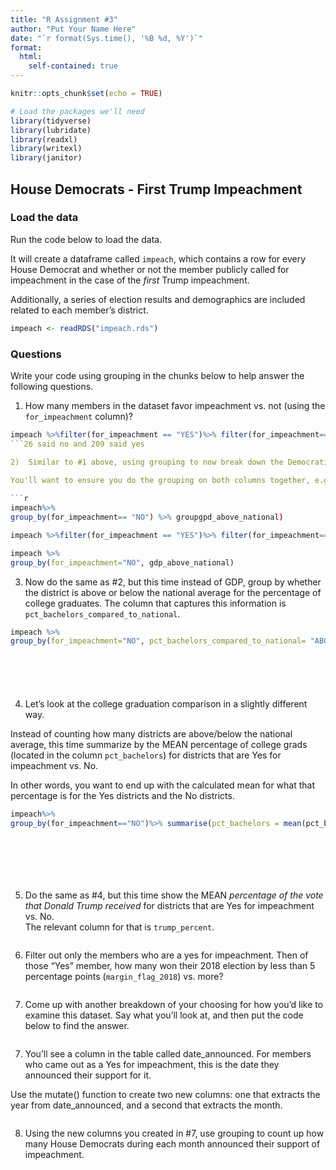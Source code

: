 ```yaml
---
title: "R Assignment #3"
author: "Put Your Name Here"
date: "`r format(Sys.time(), '%B %d, %Y')`"
format:
  html:
    self-contained: true
---
```


```r
knitr::opts_chunk$set(echo = TRUE)

# Load the packages we'll need
library(tidyverse)
library(lubridate)
library(readxl)
library(writexl)
library(janitor)

```

## House Democrats - First Trump Impeachment

### Load the data

Run the code below to load the data.

It will create a dataframe called `impeach`, which contains a row for every House Democrat and whether or not the member publicly called for impeachment in the case of the *first* Trump impeachment.

Additionally, a series of election results and demographics are included related to each member's district.

```r

impeach <- readRDS("impeach.rds")


```

### Questions

Write your code using grouping in the chunks below to help answer the following questions.

1)  How many members in the dataset favor impeachment vs. not (using the `for_impeachment` column)?

```r
impeach %>%filter(for_impeachment == "YES")%>% filter(for_impeachment== "NO")
```26 said no and 209 said yes

2)  Similar to #1 above, using grouping to now break down the Democratic House members by TWO measures: those who are for or against impeachment (as you did above)....and then districts above/below national GDP.  
  
You'll want to ensure you do the grouping on both columns together, e.g. `group_by(column1, column2)`

```r
impeach%>%
group_by(for_impeachment== "NO") %>% groupgpd_above_national)

impeach %>%filter(for_impeachment == "YES")%>% filter(for_impeachment== "NO")
```

```r
impeach %>%
group_by(for_impeachment="NO", gdp_above_national)
```

3)  Now do the same as #2, but this time instead of GDP, group by whether the district is above or below the national average for the percentage of college graduates. The column that captures this information is `pct_bachelors_compared_to_national`.

```r


impeach %>%
group_by(for_impeachment="NO", pct_bachelors_compared_to_national= "ABOVE")







```

4)  Let's look at the college graduation comparison in a slightly different way.  
  
Instead of counting how many districts are above/below the national average, this time summarize by the MEAN percentage of college grads (located in the column `pct_bachelors`) for districts that are Yes for impeachment vs. No.  
  
In other words, you want to end up with the calculated mean for what that percentage is for the Yes districts and the No districts.

```r
impeach%>%
group_by(for_impeachment=="NO")%>% summarise(pct_bachelors = mean(pct_bachelors))








```

5)  Do the same as #4, but this time show the MEAN *percentage of the vote that Donald Trump received* for districts that are Yes for impeachment vs. No.  
The relevant column for that is `trump_percent`.

```r










```

6)  Filter out only the members who are a yes for impeachment. Then of those "Yes" member, how many won their 2018 election by less than 5 percentage points (`margin_flag_2018`) vs. more?

```r

  







```

7)  Come up with another breakdown of your choosing for how you'd like to examine this dataset. Say what you'll look at, and then put the code below to find the answer.

```r

  







```

7)  You'll see a column in the table called date_announced. For members who came out as a Yes for impeachment, this is the date they announced their support for it.  
  
Use the mutate() function to create two new columns: one that extracts the year from date_announced, and a second that extracts the month.

```r

  







```

8) Using the new columns you created in #7, use grouping to count up how many House Democrats during each month announced their support of impeachment.

```r

  







```



